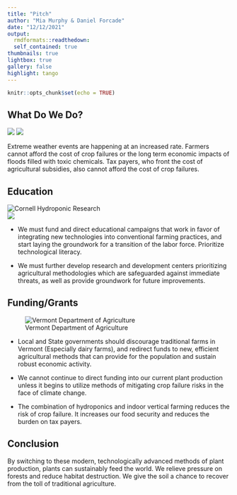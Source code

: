 ```yaml
---
title: "Pitch"
author: "Mia Murphy & Daniel Forcade"
date: "12/12/2021"
output:   
  rmdformats::readthedown:
  self_contained: true
thumbnails: true
lightbox: true
gallery: false
highlight: tango
---
```


```r
knitr::opts_chunk$set(echo = TRUE)
```

## What Do We Do?  


![](future-farm.jpeg) ![](vertical-farming.jpg)  

Extreme weather events are happening at an increased rate. Farmers cannot afford the cost of crop failures or the long term economic impacts of floods filled with toxic chemicals. Tax payers, who front the cost of agricultural subsidies, also cannot afford the cost of crop failures.  

## Education  
![Cornell Hydroponic Research](lab_1.png)  
![](lab_2.png)  
  
  

* We must fund and direct educational campaigns that work in favor of integrating new technologies into conventional farming practices, and start laying the groundwork for a transition of the labor force.  Prioritize technological literacy.  

* We must further develop research and development centers prioritizing agricultural methodologies which are safeguarded against immediate threats, as well as provide groundwork for future improvements.  

## Funding/Grants  

![Vermont Department of Agriculture](VT_ag.jpg)    


* Local and State governments should discourage traditional farms in Vermont (Especially dairy farms), and redirect funds to new, efficient agricultural methods that can provide for the population and sustain robust economic activity.  


* We cannot continue to direct funding into our current plant production unless it begins to utilize methods of mitigating crop failure risks in the face of climate change.  

* The combination of hydroponics and indoor vertical farming reduces the risk of crop failure. It increases our food security and reduces the burden on tax payers.  

## Conclusion

By switching to these modern, technologically advanced methods of plant production, plants can sustainably feed the world. We relieve pressure on forests and reduce habitat destruction. We give the soil a chance to recover from the toll of traditional agriculture.  
